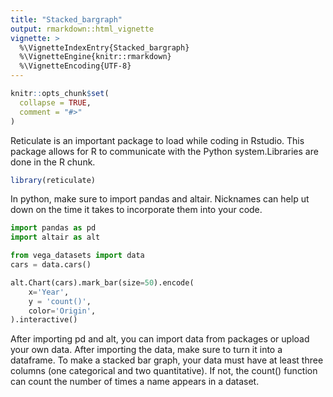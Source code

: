 ```yaml
---
title: "Stacked_bargraph"
output: rmarkdown::html_vignette
vignette: >
  %\VignetteIndexEntry{Stacked_bargraph}
  %\VignetteEngine{knitr::rmarkdown}
  %\VignetteEncoding{UTF-8}
---
```


```r
knitr::opts_chunk$set(
  collapse = TRUE,
  comment = "#>"
)
```

Reticulate is an important package to load while coding in Rstudio. This package allows for R to communicate with the Python system.Libraries are done in the R chunk.
```r
library(reticulate)
```

In python, make sure to import pandas and altair. Nicknames can help ut down on the time it takes to incorporate them into your code.
```python
import pandas as pd
import altair as alt

from vega_datasets import data
cars = data.cars()

alt.Chart(cars).mark_bar(size=50).encode(
    x='Year',
    y = 'count()',
    color='Origin',
).interactive()
```
After importing pd and alt, you can import data from packages or upload your own data. After importing the data, make sure to turn it into a dataframe. To make a stacked bar graph, your data must have at least three columns (one categorical and two quantitative). If not, the count() function can count the number of times a name appears in a dataset.


